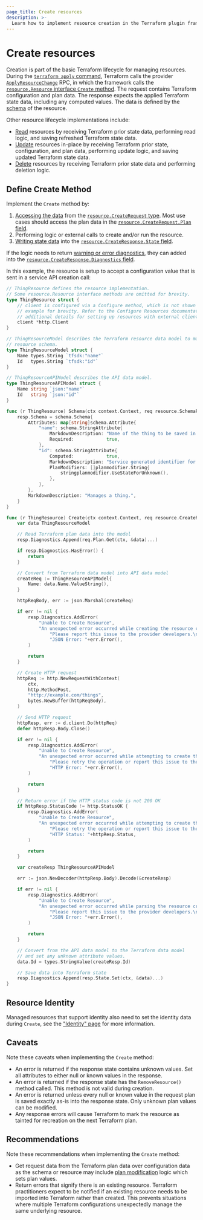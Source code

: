 ```yaml
---
page_title: Create resources
description: >-
  Learn how to implement resource creation in the Terraform plugin framework.
---
```


# Create resources

Creation is part of the basic Terraform lifecycle for managing resources. During the [`terraform apply` command](/terraform/cli/commands/apply), Terraform calls the provider [`ApplyResourceChange`](/terraform/plugin/framework/internals/rpcs#applyresourcechange-rpc) RPC, in which the framework calls the [`resource.Resource` interface `Create` method](https://pkg.go.dev/github.com/hashicorp/terraform-plugin-framework/resource#Resource.Create). The request contains Terraform configuration and plan data. The response expects the applied Terraform state data, including any computed values. The data is defined by the [schema](/terraform/plugin/framework/handling-data/schemas) of the resource.

Other resource lifecycle implementations include:

- [Read](/terraform/plugin/framework/resources/read) resources by receiving Terraform prior state data, performing read logic, and saving refreshed Terraform state data.
- [Update](/terraform/plugin/framework/resources/update) resources in-place by receiving Terraform prior state, configuration, and plan data, performing update logic, and saving updated Terraform state data.
- [Delete](/terraform/plugin/framework/resources/delete) resources by receiving Terraform prior state data and performing deletion logic.

## Define Create Method

Implement the `Create` method by:

1. [Accessing the data](/terraform/plugin/framework/accessing-values) from the [`resource.CreateRequest` type](https://pkg.go.dev/github.com/hashicorp/terraform-plugin-framework/resource#CreateRequest). Most use cases should access the plan data in the [`resource.CreateRequest.Plan` field](https://pkg.go.dev/github.com/hashicorp/terraform-plugin-framework/resource#CreateRequest.Plan).
1. Performing logic or external calls to create and/or run the resource.
1. [Writing state data](/terraform/plugin/framework/writing-state) into the [`resource.CreateResponse.State` field](https://pkg.go.dev/github.com/hashicorp/terraform-plugin-framework/resource#CreateResponse.State).

If the logic needs to return [warning or error diagnostics](/terraform/plugin/framework/diagnostics), they can added into the [`resource.CreateResponse.Diagnostics` field](https://pkg.go.dev/github.com/hashicorp/terraform-plugin-framework/resource#CreateResponse.Diagnostics).

In this example, the resource is setup to accept a configuration value that is sent in a service API creation call:

```go
// ThingResource defines the resource implementation.
// Some resource.Resource interface methods are omitted for brevity.
type ThingResource struct {
	// client is configured via a Configure method, which is not shown in this
	// example for brevity. Refer to the Configure Resources documentation for
	// additional details for setting up resources with external clients.
	client *http.Client
}

// ThingResourceModel describes the Terraform resource data model to match the
// resource schema.
type ThingResourceModel struct {
	Name types.String `tfsdk:"name"`
	Id   types.String `tfsdk:"id"`
}

// ThingResourceAPIModel describes the API data model.
type ThingResourceAPIModel struct {
	Name string `json:"name"`
	Id   string `json:"id"`
}

func (r ThingResource) Schema(ctx context.Context, req resource.SchemaRequest, resp *resource.SchemaResponse) {
	resp.Schema = schema.Schema{
		Attributes: map[string]schema.Attribute{
			"name": schema.StringAttribute{
				MarkdownDescription: "Name of the thing to be saved in the service.",
				Required:            true,
			},
			"id": schema.StringAttribute{
				Computed:            true,
				MarkdownDescription: "Service generated identifier for the thing.",
				PlanModifiers: []planmodifier.String{
					stringplanmodifier.UseStateForUnknown(),
				},
			},
		},
		MarkdownDescription: "Manages a thing.",
	}
}

func (r ThingResource) Create(ctx context.Context, req resource.CreateRequest, resp *resource.CreateResponse) {
	var data ThingResourceModel

	// Read Terraform plan data into the model
	resp.Diagnostics.Append(req.Plan.Get(ctx, &data)...)

	if resp.Diagnostics.HasError() {
		return
	}

	// Convert from Terraform data model into API data model
	createReq := ThingResourceAPIModel{
		Name: data.Name.ValueString(),
	}

	httpReqBody, err := json.Marshal(createReq)

	if err != nil {
		resp.Diagnostics.AddError(
			"Unable to Create Resource",
			"An unexpected error occurred while creating the resource create request. "+
				"Please report this issue to the provider developers.\n\n"+
				"JSON Error: "+err.Error(),
		)

		return
	}

	// Create HTTP request
	httpReq := http.NewRequestWithContext(
		ctx,
		http.MethodPost,
		"http://example.com/things",
		bytes.NewBuffer(httpReqBody),
	)

	// Send HTTP request
	httpResp, err := d.client.Do(httpReq)
	defer httpResp.Body.Close()

	if err != nil {
		resp.Diagnostics.AddError(
			"Unable to Create Resource",
			"An unexpected error occurred while attempting to create the resource. "+
				"Please retry the operation or report this issue to the provider developers.\n\n"+
				"HTTP Error: "+err.Error(),
		)

		return
	}

	// Return error if the HTTP status code is not 200 OK
	if httpResp.StatusCode != http.StatusOK {
		resp.Diagnostics.AddError(
			"Unable to Create Resource",
			"An unexpected error occurred while attempting to create the resource. "+
				"Please retry the operation or report this issue to the provider developers.\n\n"+
				"HTTP Status: "+httpResp.Status,
		)

		return
	}

	var createResp ThingResourceAPIModel

	err := json.NewDecoder(httpResp.Body).Decode(&createResp)

	if err != nil {
		resp.Diagnostics.AddError(
			"Unable to Create Resource",
			"An unexpected error occurred while parsing the resource creation response. "+
				"Please report this issue to the provider developers.\n\n"+
				"JSON Error: "+err.Error(),
		)

		return
	}

	// Convert from the API data model to the Terraform data model
	// and set any unknown attribute values.
	data.Id = types.StringValue(createResp.Id)

	// Save data into Terraform state
	resp.Diagnostics.Append(resp.State.Set(ctx, &data)...)
}
```

## Resource Identity

Managed resources that support identity also need to set the identity data during `Create`, see the ["Identity" page](/terraform/plugin/framework/resources/identity#writing-identity) for more information.

## Caveats

Note these caveats when implementing the `Create` method:

* An error is returned if the response state contains unknown values. Set all attributes to either null or known values in the response.
* An error is returned if the response state has the `RemoveResource()` method called. This method is not valid during creation.
* An error is returned unless every null or known value in the request plan is saved exactly as-is into the response state. Only unknown plan values can be modified.
* Any response errors will cause Terraform to mark the resource as tainted for recreation on the next Terraform plan.

## Recommendations

Note these recommendations when implementing the `Create` method:

* Get request data from the Terraform plan data over configuration data as the schema or resource may include [plan modification](/terraform/plugin/framework/resources/plan-modification) logic which sets plan values.
* Return errors that signify there is an existing resource. Terraform practitioners expect to be notified if an existing resource needs to be imported into Terraform rather than created. This prevents situations where multiple Terraform configurations unexpectedly manage the same underlying resource.
